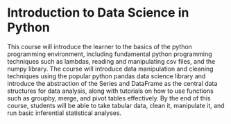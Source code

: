 # Introduction to Data Science in Python

This course will introduce the learner to the basics of the python programming environment, including fundamental python programming techniques such as lambdas, reading and manipulating csv files, and the numpy library. The course will introduce data manipulation and cleaning techniques using the popular python pandas data science library and introduce the abstraction of the Series and DataFrame as the central data structures for data analysis, along with tutorials on how to use functions such as groupby, merge, and pivot tables effectively. By the end of this course, students will be able to take tabular data, clean it, manipulate it, and run basic inferential statistical analyses. 
